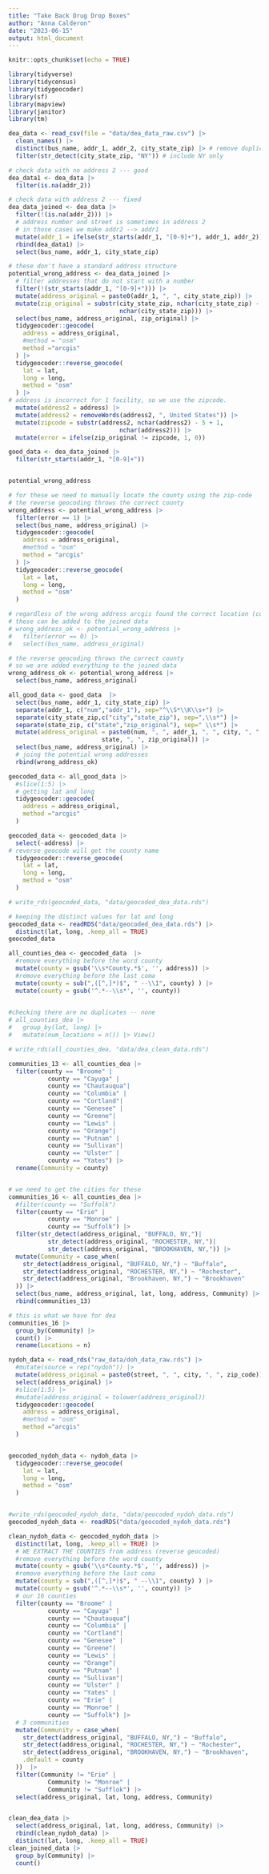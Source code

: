 ```yaml
---
title: "Take Back Drug Drop Boxes"
author: "Anna Calderon"
date: "2023-06-15"
output: html_document
---
```


```r
knitr::opts_chunk$set(echo = TRUE)
```

```r
library(tidyverse)
library(tidycensus)
library(tidygeocoder)
library(sf)
library(mapview)
library(janitor)
library(tm)
```

```r
dea_data <- read_csv(file = "data/dea_data_raw.csv") |> 
  clean_names() |> 
  distinct(bus_name, addr_1, addr_2, city_state_zip) |> # remove duplicates
  filter(str_detect(city_state_zip, "NY")) # include NY only

# check data with no address 2 --- good 
dea_data1 <- dea_data |> 
  filter(is.na(addr_2)) 

# check data with address 2 --- fixed 
dea_data_joined <- dea_data |> 
  filter(!(is.na(addr_2))) |> 
  # address number and street is sometimes in address 2 
  # in those cases we make addr2 --> addr1 
  mutate(addr_1 = ifelse(str_starts(addr_1, "[0-9]+"), addr_1, addr_2)) |> 
  rbind(dea_data1) |> 
  select(bus_name, addr_1, city_state_zip)
```

```r
# these don't have a standard address structure 
potential_wrong_address <- dea_data_joined |> 
  # filter addresses that do not start with a number 
  filter(!(str_starts(addr_1, "[0-9]+"))) |> 
  mutate(address_original = paste0(addr_1, ", ", city_state_zip)) |> 
  mutate(zip_original = substr(city_state_zip, nchar(city_state_zip) - 5 + 1, 
                               nchar(city_state_zip))) |> 
  select(bus_name, address_original, zip_original) |> 
  tidygeocoder::geocode(
    address = address_original,
    #method = "osm"
    method ="arcgis" 
  ) |> 
  tidygeocoder::reverse_geocode(
    lat = lat,
    long = long,
    method = "osm"
  ) |> 
# address is incorrect for 1 facility, so we use the zipcode.
  mutate(address2 = address) |>
  mutate(address2 = removeWords(address2, ", United States")) |>
  mutate(zipcode = substr(address2, nchar(address2) - 5 + 1,
                               nchar(address2))) |>
  mutate(error = ifelse(zip_original != zipcode, 1, 0))

good_data <- dea_data_joined |>
  filter(str_starts(addr_1, "[0-9]+"))


potential_wrong_address 
```

```r
# for these we need to manually locate the county using the zip-code 
# the reverse geocoding throws the correct county 
wrong_address <- potential_wrong_address |> 
  filter(error == 1) |> 
  select(bus_name, address_original) |> 
  tidygeocoder::geocode(
    address = address_original,
    #method = "osm"
    method = "arcgis" 
  ) |> 
  tidygeocoder::reverse_geocode(
    lat = lat,
    long = long,
    method = "osm"
  )

# regardless of the wrong address arcgis found the correct location (county)
# these can be added to the joined data 
# wrong_address_ok <- potential_wrong_address |> 
#   filter(error == 0) |> 
#   select(bus_name, address_original)

# the reverse geocoding throws the correct county 
# so we are added everything to the joined data
wrong_address_ok <- potential_wrong_address |> 
  select(bus_name, address_original)

```



```r
all_good_data <- good_data  |> 
  select(bus_name, addr_1, city_state_zip) |> 
  separate(addr_1, c("num","addr_1"), sep="^\\S*\\K\\s+") |> 
  separate(city_state_zip,c("city","state_zip"), sep=",\\s*") |> 
  separate(state_zip, c("state","zip_original"), sep=" \\s*") |> 
  mutate(address_original = paste0(num, ", ", addr_1, ", ", city, ", ", 
                          state, ", ", zip_original)) |> 
  select(bus_name, address_original) |> 
  # joing the potential wrong addresses 
  rbind(wrong_address_ok)

geocoded_data <- all_good_data |> 
  #slice(1:5) |> 
  # getting lat and long 
  tidygeocoder::geocode(
    address = address_original,
    method ="arcgis" 
  )

geocoded_data <- geocoded_data |> 
  select(-address) |> 
# reverse geocode will get the county name
  tidygeocoder::reverse_geocode(
    lat = lat,
    long = long,
    method = "osm"
  ) 

# write_rds(geocoded_data, "data/geocoded_dea_data.rds")

# keeping the distinct values for lat and long 
geocoded_data <- readRDS("data/geocoded_dea_data.rds") |> 
  distinct(lat, long, .keep_all = TRUE)
geocoded_data
```


```r

all_counties_dea <- geocoded_data  |> 
  #remove everything before the word county
  mutate(county = gsub('\\s*County.*$', '', address)) |> 
  #remove everything before the last coma
  mutate(county = sub(",([^,]*)$", " --\\1", county) ) |> 
  mutate(county = gsub('^.*--\\s*', '', county))
  

#checking there are no duplicates -- none
# all_counties_dea |>
#   group_by(lat, long) |>
#   mutate(num_locations = n()) |> View()

# write_rds(all_counties_dea, "data/dea_clean_data.rds")
```

```r
communities_13 <- all_counties_dea |> 
  filter(county == "Broome" |
           county == "Cayuga" |
           county == "Chautauqua"|
           county == "Columbia" |
           county == "Cortland"|
           county == "Genesee" |
           county == "Greene"|
           county == "Lewis" |
           county == "Orange"|
           county == "Putnam" |
           county == "Sullivan"|
           county == "Ulster" |
           county == "Yates") |> 
  rename(Community = county)


# we need to get the cities for these 
communities_16 <- all_counties_dea |> 
  #filter(county == "Suffolk")
  filter(county == "Erie" | 
           county == "Monroe" |
           county == "Suffolk") |> 
  filter(str_detect(address_original, "BUFFALO, NY,")|
           str_detect(address_original, "ROCHESTER, NY,")|
           str_detect(address_original, "BROOKHAVEN, NY,")) |> 
  mutate(Community = case_when(
    str_detect(address_original, "BUFFALO, NY,") ~ "Buffalo",
    str_detect(address_original, "ROCHESTER, NY,") ~ "Rochester",
    str_detect(address_original, "Brookhaven, NY,") ~ "Brookhaven"
  )) |> 
  select(bus_name, address_original, lat, long, address, Community) |> 
  rbind(communities_13)

# this is what we have for dea
communities_16 |> 
  group_by(Community) |> 
  count() |> 
  rename(Locations = n)


```

```r

nydoh_data <- read_rds("raw_data/doh_data_raw.rds") |> 
  #mutate(source = rep("nydoh")) |> 
  mutate(address_original = paste0(street, ", ", city, ", ", zip_code)) |> 
  select(address_original) |> 
  #slice(1:5) |> 
  #mutate(address_original = tolower(address_original))
  tidygeocoder::geocode(
    address = address_original,
    #method = "osm"
    method ="arcgis" 
  )


geocoded_nydoh_data <- nydoh_data |>
  tidygeocoder::reverse_geocode(
    lat = lat,
    long = long,
    method = "osm"
  )


#write_rds(geocoded_nydoh_data, "data/geocoded_nydoh_data.rds")
geocoded_nydoh_data <- readRDS("data/geocoded_nydoh_data.rds")
```

```r

clean_nydoh_data <- geocoded_nydoh_data |> 
  distinct(lat, long, .keep_all = TRUE) |> 
  # WE EXTRACT THE COUNTIES from address (reverse geocoded)
  #remove everything before the word county
  mutate(county = gsub('\\s*County.*$', '', address)) |> 
  #remove everything before the last coma
  mutate(county = sub(",([^,]*)$", " --\\1", county) ) |> 
  mutate(county = gsub('^.*--\\s*', '', county)) |> 
  # our 16 counties
  filter(county == "Broome" |
           county == "Cayuga" |
           county == "Chautauqua"|
           county == "Columbia" |
           county == "Cortland"|
           county == "Genesee" |
           county == "Greene"|
           county == "Lewis" |
           county == "Orange"|
           county == "Putnam" |
           county == "Sullivan"|
           county == "Ulster" |
           county == "Yates" |
           county == "Erie" | 
           county == "Monroe" |
           county == "Suffolk") |> 
  # 3 communities 
  mutate(Community = case_when(
    str_detect(address_original, "BUFFALO, NY,") ~ "Buffalo",
    str_detect(address_original, "ROCHESTER, NY,") ~ "Rochester",
    str_detect(address_original, "BROOKHAVEN, NY,") ~ "Brookhaven",
    .default = county
  ))  |> 
  filter(Community != "Erie" |
           Community != "Monroe" |
           Community != "Sufflok") |> 
  select(address_original, lat, long, address, Community) 


clean_dea_data |> 
  select(address_original, lat, long, address, Community) |> 
  rbind(clean_nydoh_data) |> 
  distinct(lat, long, .keep_all = TRUE) 
clean_joined_data |> 
  group_by(Community) |> 
  count() 
```


